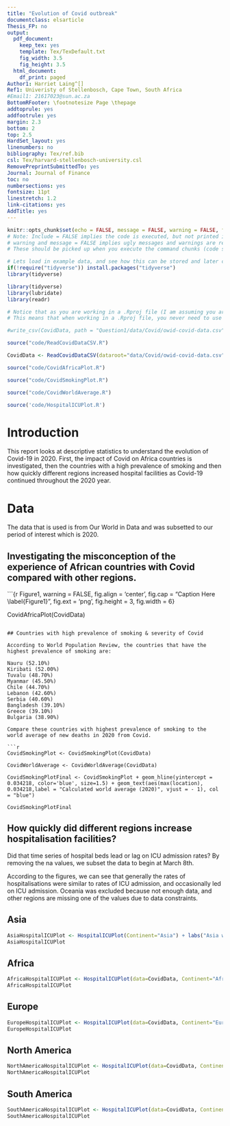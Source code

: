 ```yaml
---
title: "Evolution of Covid outbreak"
documentclass: elsarticle
Thesis_FP: no
output:
  pdf_document:
    keep_tex: yes
    template: Tex/TexDefault.txt
    fig_width: 3.5
    fig_height: 3.5
  html_document:
    df_print: paged
Author1: Harriet Laing^[]
Ref1: Univeristy of Stellenbosch, Cape Town, South Africa
#Email1: 21617023@sun.ac.za
BottomRFooter: \footnotesize Page \thepage
addtoprule: yes
addfootrule: yes
margin: 2.3
bottom: 2
top: 2.5
HardSet_layout: yes
linenumbers: no
bibliography: Tex/ref.bib
csl: Tex/harvard-stellenbosch-university.csl
RemovePreprintSubmittedTo: yes
Journal: Journal of Finance
toc: no
numbersections: yes
fontsize: 11pt
linestretch: 1.2
link-citations: yes
AddTitle: yes
---
```


<!-- First: Set your default preferences for chunk options: -->

<!-- If you want a chunk's code to be printed, set echo = TRUE. message = FALSE stops R printing ugly package loading details in your final paper too. I also suggest setting warning = FALSE and checking for warnings in R, else you might find ugly warnings in your paper. -->

```r
knitr::opts_chunk$set(echo = FALSE, message = FALSE, warning = FALSE, fig.width = 6, fig.height = 5, fig.pos="H", fig.pos = 'H')
# Note: Include = FALSE implies the code is executed, but not printed in your pdf.
# warning and message = FALSE implies ugly messages and warnings are removed from your pdf.
# These should be picked up when you execute the command chunks (code sections below) in your rmd, not printed in your paper!

# Lets load in example data, and see how this can be stored and later called from your 'data' folder.
if(!require("tidyverse")) install.packages("tidyverse")
library(tidyverse)

library(tidyverse)
library(lubridate)
library(readr)

# Notice that as you are working in a .Rproj file (I am assuming you are) - the relative paths of your directories start at your specified root.
# This means that when working in a .Rproj file, you never need to use getwd() - it is assumed as your base root automatically.

#write_csv(CovidData, path = "Question1/data/Covid/owid-covid-data.csv")

source("code/ReadCovidDataCSV.R")

CovidData <- ReadCovidDataCSV(dataroot="data/Covid/owid-covid-data.csv")

source("code/CovidAfricaPlot.R")

source("code/CovidSmokingPlot.R")

source("code/CovidWorldAverage.R")

source('code/HospitalICUPlot.R')
```


<!-- ############################## -->
<!-- # Start Writing here: -->
<!-- ############################## -->

# Introduction \label{Introduction}

This report looks at descriptive statistics to understand the evolution of Covid-19 in 2020. First, the impact of Covid on Africa countries is investigated, then the countries with a high prevalence of smoking and then how quickly different regions increased hospital facilities as Covid-19 continued throughout the 2020 year.

# Data  {-}

The data that is used is from Our World in Data and was subsetted to our period of interest which is 2020.

## Investigating the misconception of the experience of African countries with Covid compared with other regions.

```{r Figure1,  warning =  FALSE, fig.align = 'center', fig.cap = "Caption Here \\label{Figure1}", fig.ext = 'png', fig.height = 3, fig.width = 6}


CovidAfricaPlot(CovidData)


```

## Countries with high prevalence of smoking & severity of Covid

According to World Population Review, the countries that have the highest prevalence of smoking are:

Nauru (52.10%)
Kiribati (52.00%)
Tuvalu (48.70%)
Myanmar (45.50%)
Chile (44.70%)
Lebanon (42.60%)
Serbia (40.60%)
Bangladesh (39.10%)
Greece (39.10%)
Bulgaria (38.90%)

Compare these countries with highest prevalence of smoking to the world average of new deaths in 2020 from Covid.

```r


CovidSmokingPlot <- CovidSmokingPlot(CovidData)

CovidWorldAverage <- CovidWorldAverage(CovidData)

CovidSmokingPlotFinal <- CovidSmokingPlot + geom_hline(yintercept = 0.034218, color='blue', size=1.5) + geom_text(aes(max(location), 0.034218,label = "Calculated world average (2020)", vjust = - 1), col = "blue")

CovidSmokingPlotFinal
```

## How quickly did different regions increase hospitalisation facilities? 

Did that time series of hospital beds lead or lag on ICU admission rates? By removing the na values, we subset the data to begin at March 8th.

According to the figures, we can see that generally the rates of hospitalisations were similar to rates of ICU admission, and occasionally led on ICU admission. Oceania was excluded because not enough data, and other regions are missing one of the values due to data constraints.

## Asia
```r
AsiaHospitalICUPlot <- HospitalICUPlot(Continent="Asia") + labs("Asia weekly hospital admissions and weekly ICU admissions")
AsiaHospitalICUPlot
```

## Africa
```r
AfricaHospitalICUPlot <- HospitalICUPlot(data=CovidData, Continent="Africa") + labs("Africa weekly hospital admissions and weekly ICU admissions")
AfricaHospitalICUPlot
```

## Europe
```r
EuropeHospitalICUPlot <- HospitalICUPlot(data=CovidData, Continent="Europe") + labs("Europe weekly hospital admissions and weekly ICU admissions")
EuropeHospitalICUPlot
```

## North America
```r
NorthAmericaHospitalICUPlot <- HospitalICUPlot(data=CovidData, Continent="North America") + labs("North America weekly hospital admissions and weekly ICU admissions")
NorthAmericaHospitalICUPlot
```

## South America
```r
SouthAmericaHospitalICUPlot <- HospitalICUPlot(data=CovidData, Continent="South America") + labs("South America weekly hospital admissions and weekly ICU admissions")
SouthAmericaHospitalICUPlot
```



